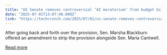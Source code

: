 ```yaml
---
title: "US Senate removes controversial ‘AI moratorium’ from budget bill"
date: "2025-07-01T13:07:48.000Z"
link: "https://techcrunch.com/2025/07/01/us-senate-removes-controversial-ai-moratorium-from-budget-bill/"
---
```


After going back and forth over the provision, Sen. Marsha Blackburn offered an amendment to strip the provision alongside Sen. Maria Cantwell. 

[Read more](https://techcrunch.com/2025/07/01/us-senate-removes-controversial-ai-moratorium-from-budget-bill/)
